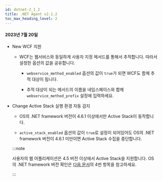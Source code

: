 ```yaml
---
id: dotnet-2_1_2
title: .NET Agent v2.1.2
toc_max_heading_level: 2
---
```


#### 2023년 7월 20일

-   <Status>New</Status> WCF 지원

    -   WCF는 웹서비스와 동일하게 사용자 지정 메서드를 통해서 추적합니다. 따라서 설정한 옵션의 값을 공유합니다.

        -   `webservice_method_enabled` 옵션의 값이 `true`가 되면 WCF도 함께 추적 대상이 됩니다.

        -   추적 대상이 되는 메서드의 이름을 네임스페이스와 함께 `webservice_method_prefix` 설정에 입력하세요.

-   <Status>Change</Status>  Active Stack 실행 환경 자동 감지

    -   OS의 .NET framework 버전이 4.6.1 이상에서만 Active Stack이 동작합니다.

    -   `active_stack_enabled` 옵션의 값이 `true`로 설정이 되어있어도 OS의 .NET framework 버전이 4.6.1 미만이면 Active Stack 수집을 중단합니다.

    :::note

    사용자의 웹 어플리케이션은 4.5 버전 이상에서 Active Stack을 지원합니다. OS의 .NET framework 버전 확인은 [다음 문서](https://docs.whatap.io/dotnet/supported-spec#use-tools)의 4번 항목을 참고하세요.

    :::
